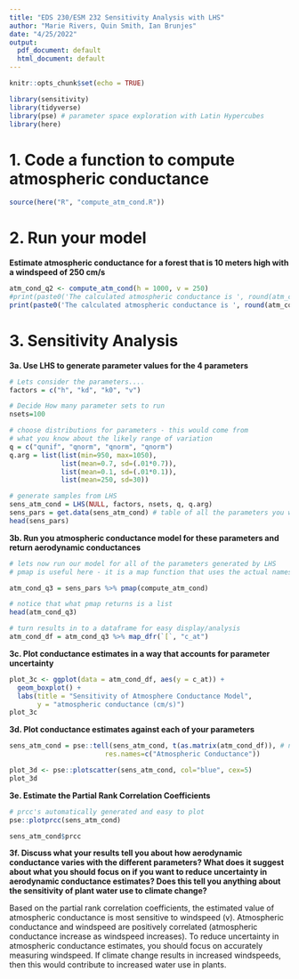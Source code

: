 ```yaml
---
title: "EDS 230/ESM 232 Sensitivity Analysis with LHS"
author: "Marie Rivers, Quin Smith, Ian Brunjes"
date: "4/25/2022"
output:
  pdf_document: default
  html_document: default
---
```


```r
knitr::opts_chunk$set(echo = TRUE)
```

```r
library(sensitivity)
library(tidyverse)
library(pse) # parameter space exploration with Latin Hypercubes
library(here)
```

# 1. Code a function to compute atmospheric conductance
```r
source(here("R", "compute_atm_cond.R"))
```

# 2. Run your model
**Estimate atmospheric conductance for a forest that is 10 meters high with a windspeed of 250 cm/s**
```r
atm_cond_q2 <- compute_atm_cond(h = 1000, v = 250)
#print(paste0('The calculated atmospheric conductance is ', round(atm_cond_q2$mean_atm_cond, 3), ' cm/s'))
print(paste0('The calculated atmospheric conductance is ', round(atm_cond_q2[[1]], 3), ' cm/s'))
```

# 3. Sensitivity Analysis
**3a. Use LHS to generate parameter values for the 4 parameters**
```r
# Lets consider the parameters....
factors = c("h", "kd", "k0", "v")

# Decide How many parameter sets to run
nsets=100

# choose distributions for parameters - this would come from
# what you know about the likely range of variation
q = c("qunif", "qnorm", "qnorm", "qnorm")
q.arg = list(list(min=950, max=1050), 
             list(mean=0.7, sd=(.01*0.7)), 
             list(mean=0.1, sd=(.01*0.1)), 
             list(mean=250, sd=30))
```

```r
# generate samples from LHS
sens_atm_cond = LHS(NULL, factors, nsets, q, q.arg)
sens_pars = get.data(sens_atm_cond) # table of all the parameters you want to run. Each row is a parameter set that will be run through the model
head(sens_pars)
```

**3b. Run you atmospheric conductance model for these parameters and return aerodynamic conductances**
```r
# lets now run our model for all of the parameters generated by LHS
# pmap is useful here - it is a map function that uses the actual names of input parameters

atm_cond_q3 = sens_pars %>% pmap(compute_atm_cond)

# notice that what pmap returns is a list 
head(atm_cond_q3)
```

```r
# turn results in to a dataframe for easy display/analysis
atm_cond_df = atm_cond_q3 %>% map_dfr(`[`, "c_at")
```

**3c. Plot conductance estimates in a way that accounts for parameter uncertainty**
```r
plot_3c <- ggplot(data = atm_cond_df, aes(y = c_at)) +
  geom_boxplot() + 
  labs(title = "Sensitivity of Atmosphere Conductance Model",
       y = "atmospheric conductance (cm/s)")
plot_3c
```

**3d. Plot conductance estimates against each of your parameters**
```r
sens_atm_cond = pse::tell(sens_atm_cond, t(as.matrix(atm_cond_df)), # needs to be a matrix
                        res.names=c("Atmospheric Conductance"))
```

```r
plot_3d <- pse::plotscatter(sens_atm_cond, col="blue", cex=5)
plot_3d
```

**3e. Estimate the Partial Rank Correlation Coefficients**
```r
# prcc's automatically generated and easy to plot
pse::plotprcc(sens_atm_cond)
```

```r
sens_atm_cond$prcc
```

**3f. Discuss what your results tell you about how aerodynamic conductance varies with the different parameters? What does it suggest about what you should focus on if you want to reduce uncertainty in aerodynamic conductance estimates? Does this tell you anything about the sensitivity of plant water use to climate change?**

Based on the partial rank correlation coefficients, the estimated value of atmospheric conductance is most sensitive to windspeed (v). Atmospheric conductance and windspeed are positively correlated (atmospheric conductance increase as windspeed increases). To reduce uncertainty in atmospheric conductance estimates, you should focus on accurately measuring windspeed. If climate change results in increased windspeeds, then this would contribute to increased water use in plants. 







